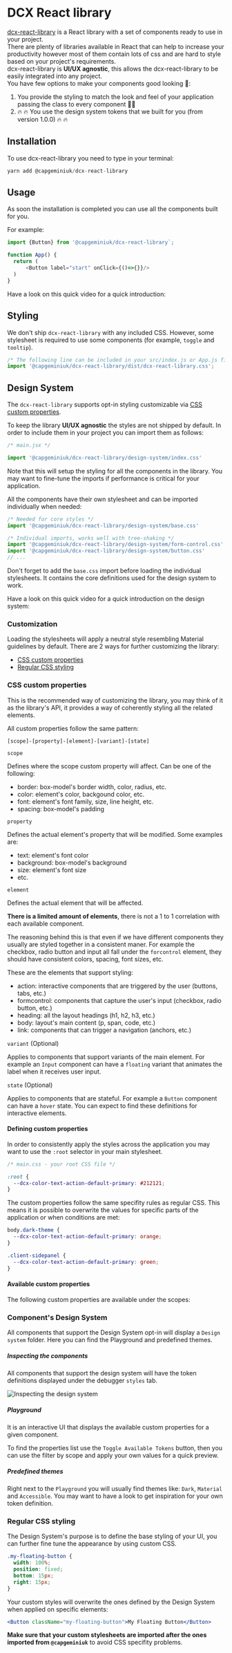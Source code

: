 
<Meta title="DCXLibrary/Introduction" />

# DCX React library

[dcx-react-library](https://github.com/capgemini/dcx-react-library) is a React library with a set of components ready to use in your project.  
There are plenty of libraries available in React that can help to increase your productivity however most of them contain lots of css and are hard to style based on your project's requirements.  
dcx-react-library is **UI/UX agnostic**, this allows the dcx-react-library to be easily integrated into any project.  
You have few options to make your components good looking 💄:
1. You provide the styling to match the look and feel of your application passing the class to every component 👷‍♀️
2. 🔥 🔥 You use the design system tokens that we built for you (from version 1.0.0) 🔥 🔥

## Installation

To use dcx-react-library you need to type in your terminal:

```js
yarn add @capgeminiuk/dcx-react-library
```

## Usage

As soon the installation is completed you can use all the components built for you.

For example:

```js
import {Button} from '@capgeminiuk/dcx-react-library`;

function App() {
  return (
      <Button label="start" onClick={()=>{}}/>
  )
}
```

Have a look on this quick video for a quick introduction:
<YouTube youTubeId="kVjvOPd_rW4" />

## Styling

We don't ship `dcx-react-library` with any included CSS. However, some stylesheet is required to use some components (for example, `toggle` and `tooltip`).

```js
/* The following line can be included in your src/index.js or App.js file */
import '@capgeminiuk/dcx-react-library/dist/dcx-react-library.css';
```

## Design System

The `dcx-react-library` supports opt-in styling customizable via [CSS custom properties](https://developer.mozilla.org/en-US/docs/Web/CSS/Using_CSS_custom_properties).

To keep the library **UI/UX agnostic** the styles are not shipped by default. In order to include them in your project you can import them as follows:

```jsx
/* main.jsx */

import '@capgeminiuk/dcx-react-library/design-system/index.css'
```

Note that this will setup the styling for all the components in the library. You may want to fine-tune the imports if performance is critical for your application.

All the components have their own stylesheet and can be imported individually when needed:

```jsx
/* Needed for core styles */
import '@capgeminiuk/dcx-react-library/design-system/base.css'

/* Individual imports, works well with tree-shaking */
import '@capgeminiuk/dcx-react-library/design-system/form-control.css'
import '@capgeminiuk/dcx-react-library/design-system/button.css'
// ...
```

Don't forget to add the `base.css` import before loading the individual stylesheets. It contains the core definitions used for the design system to work.

Have a look on this quick video for a quick introduction on the design system:
<YouTube youTubeId="KjYL9fzxdxw" />


### Customization

Loading the stylesheets will apply a neutral style resembling Material guidelines by default. There are 2 ways for further customizing the library:

* [CSS custom properties](#css-custom-properties)
* [Regular CSS styling](#regular-css-styling)

### CSS custom properties

This is the recommended way of customizing the library, you may think of it as the library's API, it provides a way of coherently styling all the related elements.

All custom properties follow the same pattern:

```
[scope]-[property]-[element]-[variant]-[state]
```

`scope`

Defines where the scope custom property will affect. Can be one of the following:

* border: box-model's border width, color, radius, etc.
* color: element's color, backgound color, etc.
* font: element's font family, size, line height, etc.
* spacing: box-model's padding

`property`

Defines the actual element's property that will be modified. Some examples are:

* text: element's font color
* background: box-model's background
* size: element's font size
* etc.

`element`

Defines the actual element that will be affected.

**There is a limited amount of elements**, there is not a 1 to 1 correlation with each available component.

The reasoning behind this is that even if we have different components they usually are styled together in a consistent maner. For example the checkbox, radio button and input all fall under the `forcontrol` element, they should have consistent colors, spacing, font sizes, etc.

These are the elements that support styling:

* action: interactive components that are triggered by the user (buttons, tabs, etc.)
* formcontrol: components that capture the user's input (checkbox, radio button, etc.)
* heading: all the layout headings (h1, h2, h3, etc.)
* body: layout's main content (p, span, code, etc.)
* link: components that can trigger a navigation (anchors, etc.)

`variant` (Optional)

Applies to components that support variants of the main element. For example an `Input` component can have a `floating` variant that animates the label when it receives user input.

`state` (Optional)

Applies to components that are stateful. For example a `Button` component can have a `hover` state. You can expect to find these definitions for interactive elements.

#### Defining custom properties

In order to consistently apply the styles across the application you may want to use the `:root` selector in your main stylesheet.

```css
/* main.css - your root CSS file */

:root {
  --dcx-color-text-action-default-primary: #212121;
}
```

The custom properties follow the same specifity rules as regular CSS. This means it is possible to overwrite the values for specific parts of the application or when conditions are met:

```css
body.dark-theme {
  --dcx-color-text-action-default-primary: orange;
}

.client-sidepanel {
  --dcx-color-text-action-default-primary: green;
}
```

#### Available custom properties

The following custom properties are available under the scopes:

<TokensList />

### Component's Design System

All components that support the Design System opt-in will display a `Design system` folder. Here you can find the Playground and predefined themes.

##### Inspecting the components

All components that support the design system will have the token definitions displayed under the debugger `styles` tab.

![Inspecting the design system](/design-system-inspect.png)

##### Playground

It is an interactive UI that displays the available custom properties for a given component.

To find the properties list use the `Toggle Available Tokens` button, then you can use the filter by scope and apply your own values for a quick preview.

##### Predefined themes

Right next to the `Playground` you will usually find themes like: `Dark`, `Material` and `Accessible`. You may want to have a look to get inspiration for your own token definition.

### Regular CSS styling

The Design System's purpose is to define the base styling of your UI, you can further fine tune the appearance by using custom CSS.

```css
.my-floating-button {
  width: 100%;
  position: fixed;
  bottom: 15px;
  right: 15px;
}
```

Your custom styles will overwrite the ones defined by the Design System when applied on specific elements:

```jsx
<Button className="my-floating-button">My Floating Button</Button>
```

**Make sure that your custom stylesheets are imported after the ones imported from `@capgeminiuk`** to avoid CSS specifity problems.
